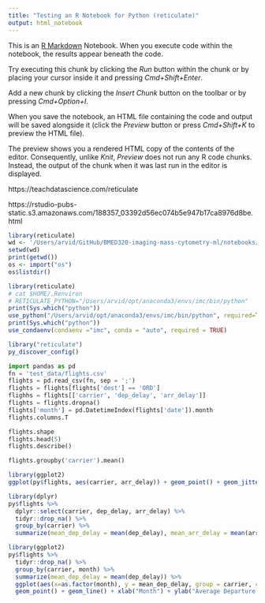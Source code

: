 ```yaml
---
title: "Testing an R Notebook for Python (reticulate)"
output: html_notebook
---
```


This is an [R Markdown](http://rmarkdown.rstudio.com) Notebook. When you execute code within the notebook, the results appear beneath the code. 

Try executing this chunk by clicking the *Run* button within the chunk or by placing your cursor inside it and pressing *Cmd+Shift+Enter*. 


Add a new chunk by clicking the *Insert Chunk* button on the toolbar or by pressing *Cmd+Option+I*.

When you save the notebook, an HTML file containing the code and output will be saved alongside it (click the *Preview* button or press *Cmd+Shift+K* to preview the HTML file). 

The preview shows you a rendered HTML copy of the contents of the editor. Consequently, unlike *Knit*, *Preview* does not run any R code chunks. Instead, the output of the chunk when it was last run in the editor is displayed.


https://teachdatascience.com/reticulate

https://rstudio-pubs-static.s3.amazonaws.com/188357_03392d56ec074b5e947b17ca8976d8be.html


```r
library(reticulate)
wd <- '/Users/arvid/GitHub/BMED320-imaging-mass-cytometry-ml/notebooks/imc-case-damond-2019'
setwd(wd)
print(getwd())
os <- import("os")
os$listdir()
```


```r
library(reticulate)
# cat $HOME/.Renviron
# RETICULATE_PYTHON="/Users/arvid/opt/anaconda3/envs/imc/bin/python"
print(Sys.which("python"))
use_python("/Users/arvid/opt/anaconda3/envs/imc/bin/python", required=TRUE)
print(Sys.which("python"))
use_condaenv(condaenv ="imc", conda = "auto", required = TRUE)
```

```r
library("reticulate")
py_discover_config()
```



```python
import pandas as pd
fn = 'test_data/flights.csv'
flights = pd.read_csv(fn, sep = ';')
flights = flights[flights['dest'] == 'ORD']
flighhs = flights[['carrier', 'dep_delay', 'arr_delay']]
flights = flights.dropna()
flights['month'] = pd.DatetimeIndex(flights['date']).month
flights.columns.T
```


```python
flights.shape
flights.head(5)
flights.describe()
```


```python
flights.groupby('carrier').mean()
```


```r
library(ggplot2)
ggplot(py$flights, aes(carrier, arr_delay)) + geom_point() + geom_jitter()
``` 


```r
library(dplyr)
py$flights %>%
  dplyr::select(carrier, dep_delay, arr_delay) %>%
  tidyr::drop_na() %>% 
  group_by(carrier) %>%
  summarize(mean_dep_delay = mean(dep_delay), mean_arr_delay = mean(arr_delay))
```


```r
library(ggplot2)
py$flights %>%
  tidyr::drop_na() %>%
  group_by(carrier, month) %>%
  summarize(mean_dep_delay = mean(dep_delay)) %>% 
  ggplot(aes(x=as.factor(month), y = mean_dep_delay, group = carrier, color=carrier))  + 
  geom_point() + geom_line() + xlab("Month") + ylab("Average Departure Delay")
```  


  
